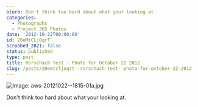 ```yaml
---
blurb: Don't think too hard about what your looking at.
categories:
  - Photographs
  - Project 365 Photos
date: '2012-10-22T00:00:00'
id: 20eMtCLjOqrT
scrubbed_2021: false
status: published
type: post
title: Rorschach Test - Photo for October 22 2012
slug: /posts/20emtcljoqrt--rorschach-test--photo-for-october-22-2012
---
```


![Image: aws-20121022--1815-01a.jpg](/aws-20121022--1815-01a.jpg)

Don't think too hard about what your looking at.
